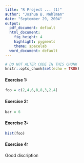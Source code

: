 ```yaml
---
title: "R Project ... (1)"
author: "Joshua B. Mehlman"
date: "September 29, 2004"
output:
  pdf_document: default
  html_document:
    fig_height: 4
    highlight: pygments
    theme: spacelab
  word_document: default
---
```


```r
# DO NOT ALTER CODE IN THIS CHUNK
knitr::opts_chunk$set(echo = TRUE)
```

#### Exercise 1:

```r
foo = c(2,4,6,8,8,3,2,4)
```

#### Exercise 2:
```r
bar = 6
```
#### Exercise 3:
```r
hist(foo)

```



#### Exercise 4:

Good discription
```r

```



